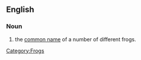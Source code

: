 ==English==
{{wikipedia}}

===Noun===
{{en-noun|sg=[[painted]] [[frog]]}}

# the [[common name]] of a number of different frogs.

[[Category:Frogs]]